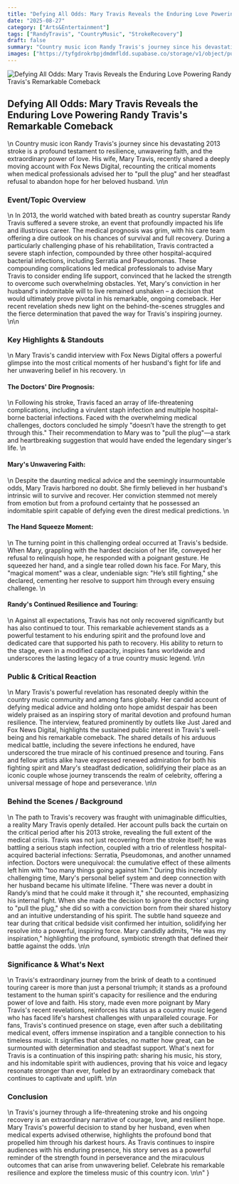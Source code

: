 ```yaml
---
title: "Defying All Odds: Mary Travis Reveals the Enduring Love Powering Randy Travis's Remarkable Comeback"
date: "2025-08-27"
category: ["Arts&Entertainment"]
tags: ["RandyTravis", "CountryMusic", "StrokeRecovery"]
draft: false
summary: "Country music icon Randy Travis's journey since his devastating 2013 stroke is a profound testament to resilience, unwavering faith, and the extraordinary power of love. His wife, Mary Travis, recently shared a deeply moving account with Fox News Digital, recounting the critical moments when medical professionals advised her to \\"pull the plug\\" and her steadfast refusal to abandon hope for her beloved husband."
images: ["https://tyfgdrokrbpjdmdmfldd.supabase.co/storage/v1/object/public/image/2025-08-27-14-05-24-549-04-00.jpg"]
---
```


![Defying All Odds: Mary Travis Reveals the Enduring Love Powering Randy Travis's Remarkable Comeback](https://tyfgdrokrbpjdmdmfldd.supabase.co/storage/v1/object/public/image/2025-08-27-14-05-24-549-04-00.jpg)

## Defying All Odds: Mary Travis Reveals the Enduring Love Powering Randy Travis's Remarkable Comeback
\n
Country music icon Randy Travis's journey since his devastating 2013 stroke is a profound testament to resilience, unwavering faith, and the extraordinary power of love. His wife, Mary Travis, recently shared a deeply moving account with Fox News Digital, recounting the critical moments when medical professionals advised her to \"pull the plug\" and her steadfast refusal to abandon hope for her beloved husband.
\n\n
### Event/Topic Overview
\n
In 2013, the world watched with bated breath as country superstar Randy Travis suffered a severe stroke, an event that profoundly impacted his life and illustrious career. The medical prognosis was grim, with his care team offering a dire outlook on his chances of survival and full recovery. During a particularly challenging phase of his rehabilitation, Travis contracted a severe staph infection, compounded by three other hospital-acquired bacterial infections, including Serratia and Pseudomonas. These compounding complications led medical professionals to advise Mary Travis to consider ending life support, convinced that he lacked the strength to overcome such overwhelming obstacles. Yet, Mary's conviction in her husband's indomitable will to live remained unshaken – a decision that would ultimately prove pivotal in his remarkable, ongoing comeback. Her recent revelation sheds new light on the behind-the-scenes struggles and the fierce determination that paved the way for Travis's inspiring journey.
\n\n
### Key Highlights & Standouts
\n
Mary Travis's candid interview with Fox News Digital offers a powerful glimpse into the most critical moments of her husband's fight for life and her unwavering belief in his recovery.
\n
#### The Doctors' Dire Prognosis:
\n
Following his stroke, Travis faced an array of life-threatening complications, including a virulent staph infection and multiple hospital-borne bacterial infections. Faced with the overwhelming medical challenges, doctors concluded he simply \"doesn’t have the strength to get through this.\" Their recommendation to Mary was to \"pull the plug\"—a stark and heartbreaking suggestion that would have ended the legendary singer's life.
\n
#### Mary's Unwavering Faith:
\n
Despite the daunting medical advice and the seemingly insurmountable odds, Mary Travis harbored no doubt. She firmly believed in her husband's intrinsic will to survive and recover. Her conviction stemmed not merely from emotion but from a profound certainty that he possessed an indomitable spirit capable of defying even the direst medical predictions.
\n
#### The Hand Squeeze Moment:
\n
The turning point in this challenging ordeal occurred at Travis's bedside. When Mary, grappling with the hardest decision of her life, conveyed her refusal to relinquish hope, he responded with a poignant gesture. He squeezed her hand, and a single tear rolled down his face. For Mary, this \"magical moment\" was a clear, undeniable sign: \"He’s still fighting,\" she declared, cementing her resolve to support him through every ensuing challenge.
\n
#### Randy's Continued Resilience and Touring:
\n
Against all expectations, Travis has not only recovered significantly but has also continued to tour. This remarkable achievement stands as a powerful testament to his enduring spirit and the profound love and dedicated care that supported his path to recovery. His ability to return to the stage, even in a modified capacity, inspires fans worldwide and underscores the lasting legacy of a true country music legend.
\n\n
### Public & Critical Reaction
\n
Mary Travis's powerful revelation has resonated deeply within the country music community and among fans globally. Her candid account of defying medical advice and holding onto hope amidst despair has been widely praised as an inspiring story of marital devotion and profound human resilience. The interview, featured prominently by outlets like Just Jared and Fox News Digital, highlights the sustained public interest in Travis's well-being and his remarkable comeback. The shared details of his arduous medical battle, including the severe infections he endured, have underscored the true miracle of his continued presence and touring. Fans and fellow artists alike have expressed renewed admiration for both his fighting spirit and Mary's steadfast dedication, solidifying their place as an iconic couple whose journey transcends the realm of celebrity, offering a universal message of hope and perseverance.
\n\n
### Behind the Scenes / Background
\n
The path to Travis's recovery was fraught with unimaginable difficulties, a reality Mary Travis openly detailed. Her account pulls back the curtain on the critical period after his 2013 stroke, revealing the full extent of the medical crisis. Travis was not just recovering from the stroke itself; he was battling a serious staph infection, coupled with a trio of relentless hospital-acquired bacterial infections: Serratia, Pseudomonas, and another unnamed infection. Doctors were unequivocal: the cumulative effect of these ailments left him with \"too many things going against him.\" During this incredibly challenging time, Mary's personal belief system and deep connection with her husband became his ultimate lifeline. \"There was never a doubt in Randy’s mind that he could make it through it,\" she recounted, emphasizing his internal fight. When she made the decision to ignore the doctors' urging to \"pull the plug,\" she did so with a conviction born from their shared history and an intuitive understanding of his spirit. The subtle hand squeeze and tear during that critical bedside visit confirmed her intuition, solidifying her resolve into a powerful, inspiring force. Mary candidly admits, \"He was my inspiration,\" highlighting the profound, symbiotic strength that defined their battle against the odds.
\n\n
### Significance & What's Next
\n
Travis's extraordinary journey from the brink of death to a continued touring career is more than just a personal triumph; it stands as a profound testament to the human spirit's capacity for resilience and the enduring power of love and faith. His story, made even more poignant by Mary Travis's recent revelations, reinforces his status as a country music legend who has faced life's harshest challenges with unparalleled courage. For fans, Travis's continued presence on stage, even after such a debilitating medical event, offers immense inspiration and a tangible connection to his timeless music. It signifies that obstacles, no matter how great, can be surmounted with determination and steadfast support. What's next for Travis is a continuation of this inspiring path: sharing his music, his story, and his indomitable spirit with audiences, proving that his voice and legacy resonate stronger than ever, fueled by an extraordinary comeback that continues to captivate and uplift.
\n\n
### Conclusion
\n
Travis's journey through a life-threatening stroke and his ongoing recovery is an extraordinary narrative of courage, love, and resilient hope. Mary Travis's powerful decision to stand by her husband, even when medical experts advised otherwise, highlights the profound bond that propelled him through his darkest hours. As Travis continues to inspire audiences with his enduring presence, his story serves as a powerful reminder of the strength found in perseverance and the miraculous outcomes that can arise from unwavering belief. Celebrate his remarkable resilience and explore the timeless music of this country icon.
\n\n"
}
